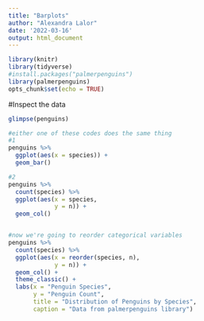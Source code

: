 ```yaml
---
title: "Barplots"
author: "Alexandra Lalor"
date: '2022-03-16'
output: html_document
---
```


```r
library(knitr)
library(tidyverse)
#install.packages("palmerpenguins")
library(palmerpenguins)
opts_chunk$set(echo = TRUE)
```

#Inspect the data
```r
glimpse(penguins)
```

```r

#either one of these codes does the same thing
#1
penguins %>% 
  ggplot(aes(x = species)) +
  geom_bar()

#2
penguins %>% 
  count(species) %>% 
  ggplot(aes(x = species,
             y = n)) +
  geom_col()


#now we're going to reorder categorical variables
penguins %>% 
  count(species) %>% 
  ggplot(aes(x = reorder(species, n),
             y = n)) +
  geom_col() +
  theme_classic() +
  labs(x = "Penguin Species",
       y = "Penguin Count",
       title = "Distribution of Penguins by Species",
       caption = "Data from palmerpenguins library")

```

